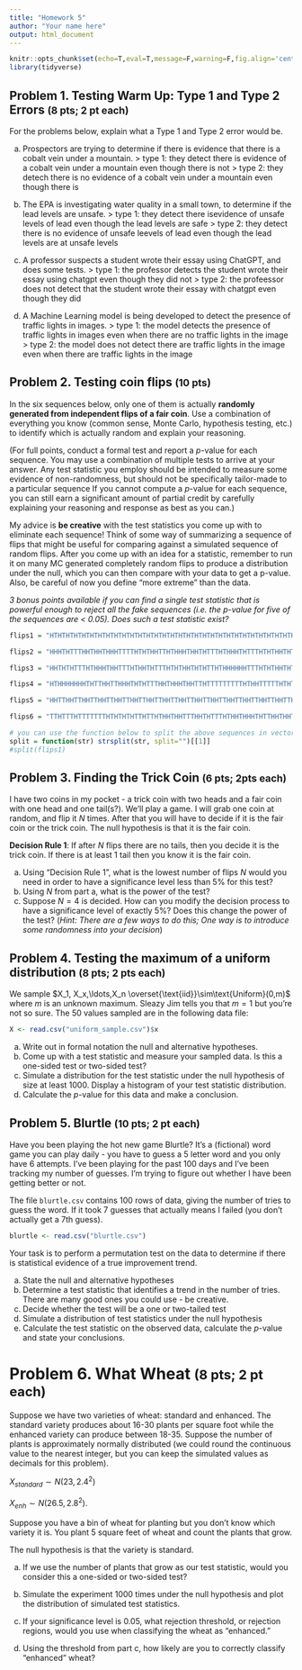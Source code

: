 ```yaml
---
title: "Homework 5"
author: "Your name here"
output: html_document
---
```


```r
knitr::opts_chunk$set(echo=T,eval=T,message=F,warning=F,fig.align='center')
library(tidyverse)
```

## Problem 1. Testing Warm Up: Type 1 and Type 2 Errors <small>(8 pts; 2 pt each)</small>

For the problems below, explain what a Type 1 and Type 2 error would be. 

a. Prospectors are trying to determine if there is evidence that there is a cobalt vein under a mountain.
> type 1: they detect there is evidence of a cobalt vein under a mountain even though there is not
> type 2: they detech there is no evidence of a cobalt vein under a mountain even though there is 

b. The EPA is investigating water quality in a small town, to determine if the lead levels are unsafe.
> type 1: they detect there isevidence of unsafe levels of lead even though the lead levels are safe 
> type 2: they detect there is no evidence of unsafe leevels of lead even though the lead levels are at unsafe levels 

c. A professor suspects a student wrote their essay using ChatGPT, and does some tests.
> type 1: the professor detects the student wrote their essay using chatgpt even though they did not 
> type 2: the profeessor does not detect that the student wrote their essay with chatgpt even though they did 

d. A Machine Learning model is being developed to detect the presence of traffic lights in images.
> type 1: the model detects the presence of traffic lights in images even when there are no traffic lights in the image 
> type 2: the model does not detect there are traffic lights in the image even when there are traffic lights in the image  

## Problem 2. Testing coin flips <small>(10 pts)</small>

In the six sequences below, only one of them is actually **randomly generated from independent flips of a fair coin**. Use a combination of everything you know (common sense, Monte Carlo, hypothesis testing, etc.) to identify which is actually random and explain your reasoning.

(For full points, conduct a formal test and report a $p$-value for each sequence. You may use a combination of multiple tests to arrive at your answer. Any test statistic you employ should be intended to measure some evidence of non-randomness, but should not be specifically tailor-made to a particular sequence If you cannot compute a $p$-value for each sequence, you can still earn a significant amount of partial credit by carefully explaining your reasoning and response as best as you can.)

My advice is **be creative** with the test statistics you come up with to eliminate each sequence! Think of some way of summarizing a sequence of flips that might be useful for comparing against a simulated sequence of random flips. After you come up with an idea for a statistic, remember to run it on many MC generated completely random flips to produce a distribution under the null, which you can then compare with your data to get a p-value. Also, be careful of now you define "more extreme" than the data.

*3 bonus points available if you can find a single test statistic that is powerful enough to reject all the fake sequences (i.e. the $p$-value for five of the sequences are < 0.05). Does such a test statistic exist?*

```r
flips1 = "HTHTHTHTHTHTHTHTHTHTHTHTHTHTHTHTHTHTHTHTHTHTHTHTHTHTHTHTHTHTHTHTHTHTHTHTHTHTHTHTHTHTHTHTHTHTHTHTHTHTHTHTHTHTHTHTHTHTHTHTHTHTHTHTHTHTHTHTHTHTHTHTHTHTHTHTHTHTHTHTHTHTHTHTHTHTHTHTHTHTHTHTHTHTHTHTHTHTHTHT"

flips2 = "HHHTHTTTHHTHHTHHHTTTTHTHTHHTTHTHHHTHHTHTTTHTHHHTHTTTHTHTHHTHTHTTHTHHTHTHTTTHTHHHTHTHTTHTHTHHTHTHTHHHTHTTTHTHHTHTHTHHTTTHTHHTHHTTTTHTHTHHHTHTTHTHHTHTHTTHTHHTHTHHHTHHHTHTTTHTTHTTTHTHHHTHTHTTHTHHTHHTHTTT"

flips3 = "HHTHTHTTTHTHHHTHHTTTHTHHTHTTTHTHTHHTHTHTTHTHHHHHHTTTHTHTHHTHTTTHTHHTHTHTTTHTHHHTTHTTTHTHTHHHHTHTTHHTTTTTHTHHHTHTHTTTTTHHHTHHTHHTHHHTTTTHTHTHHHTHHTTTTTHTHHHTHTHTHTTTHTHHHTHTHTHTTHTHHTHTHTHTTTTHTHHHTHTH"

flips4 = "HTHHHHHHHTHTTHHTTHHHTHTHTTTHHTHHHTHHTTHTTTTTTTTTHTHHTTTTTHTHTHTHHTTHTTHTTTTTHHHTHTTTHTHTHHHTHTTTTHTHTHHTTHTHTTHHTHTHHHHTHTTHHTTHTTHTTHTHHHHHHTTTTTTHHHTTHTHHHHTTTHTTHHHTTHTHHTTTHHTHHTTTHTHHTHHHTHHTTHHH"

flips5 = "HHTTHHTTHHTTHHTTHHTTHHTTHHTTHHTTHHTTHHTTHHTTHHTTHHTTHHTTHHTTHHTTHHTTHHTTHHTTHHTTHHTTHHTTHHTTHHTTHHTTHHTTHHTTHHTTHHTTHHTTHHTTHHTTHHTTHHTTHHTTHHTTHHTTHHTTHHTTHHTTHHTTHHTTHHTTHHTTHHTTHHTTHHTTHHTTHHTTHHTT"

flips6 = "TTHTTTHTTTTTTTHTHTHTHTTHTTHTHHTHHTTTHHTHTTTHTHHTHHHTHTTHHTHHTTHTHTTTTHTHTTTHHTTTTTTTTHTHHTTHTTTTTTHTHTHTHTTTHTTHHTTHTTTHHTTTHTTHTTTTHTTTTHHTTTHTHTHHHTTTTTTHTHHTTTTTTTTTTTTHHHTTTHHHTTTHTTTHTHTTHTTTTTHT"

# you can use the function below to split the above sequences in vectors of flips
split = function(str) strsplit(str, split="")[[1]]
#split(flips1)
```



## Problem 3. Finding the Trick Coin <small>(6 pts; 2pts each)</small>

I have two coins in my pocket - a trick coin with two heads and a fair coin with one head and one tail(s?). We'll play a game. I will grab one coin at random, and flip it $N$ times. After that you will have to decide if it is the fair coin or the trick coin. The null hypothesis is that it is the fair coin. 

**Decision Rule 1**: If after $N$ flips there are no tails, then you decide it is the trick coin. If there is at least 1 tail then you know it is the fair coin. 

a. Using "Decision Rule 1", what is the lowest number of flips $N$ would you need in order to have a significance level less than 5% for this test?
b. Using $N$ from part a, what is the power of the test?
c. Suppose $N=4$ is decided. How can you modify the decision process to have a significance level of exactly 5%? Does this change the power of the test? (*Hint: There are a few ways to do this; One way is to introduce some randomness into your decision*)





## Problem 4. Testing the maximum of a uniform distribution <small>(8 pts; 2 pts each)</small>

We sample $X_1, X_x,\ldots,X_n \overset{\text{iid}}\sim\text{Uniform}(0,m)$ where $m$ is an unknown maximum. Sleazy Jim tells you that $m=1$ but you're not so sure. The 50 values sampled are in the following data file:

```r
X <- read.csv("uniform_sample.csv")$x
```

a. Write out in formal notation the null and alternative hypotheses. 
b. Come up with a test statistic and measure your sampled data. Is this a one-sided test or two-sided test?
c. Simulate a distribution for the test statistic under the null hypothesis of size at least 1000. Display a histogram of your test statistic distribution.
d. Calculate the $p$-value for this data and make a conclusion.




## Problem 5. Blurtle <small>(10 pts; 2 pt each)</small>

Have you been playing the hot new game Blurtle? It's a (fictional) word game you can play daily - you have to guess a 5 letter word and you only have 6 attempts. I've been playing for the past 100 days and I've been tracking my number of guesses. I'm trying to figure out whether I have been getting better or not.

The file `blurtle.csv` contains 100 rows of data, giving the number of tries to guess the word. If it took 7 guesses that actually means I failed (you don't actually get a 7th guess). 

```r
blurtle <- read.csv("blurtle.csv")
```

Your task is to perform a permutation test on the data to determine if there is statistical evidence of a true improvement trend.

a. State the null and alternative hypotheses
b. Determine a test statistic that identifies a trend in the number of tries. There are many good ones you could use - be creative.
c. Decide whether the test will be a one or two-tailed test
d. Simulate a distribution of test statistics under the null hypothesis
e. Calculate the test statistic on the observed data, calculate the $p$-value and state your conclusions.




# Problem 6. What Wheat <small>(8 pts; 2 pt each)</small>

Suppose we have two varieties of wheat: standard and enhanced. The standard variety produces about 16-30 plants per square foot while the enhanced variety can produce between 18-35. Suppose the number of plants is approximately normally distributed (we could round the continuous value to the nearest integer, but you can keep the simulated values as decimals for this problem).

$X_{standard} \sim N(23, 2.4^2)$

$X_{enh} \sim N(26.5, 2.8^2)$.

Suppose you have a bin of wheat for planting but you don't know which variety it is. You plant 5 square feet of wheat and count the plants that grow.

The null hypothesis is that the variety is standard.

a. If we use the number of plants that grow as our test statistic, would you consider this a one-sided or two-sided test? 

b. Simulate the experiment 1000 times under the null hypothesis and plot the distribution of simulated test statistics.

c. If your significance level is 0.05, what rejection threshold, or rejection regions, would you use when classifying the wheat as "enhanced."

d. Using the threshold from part c, how likely are you to correctly classify "enhanced" wheat?


